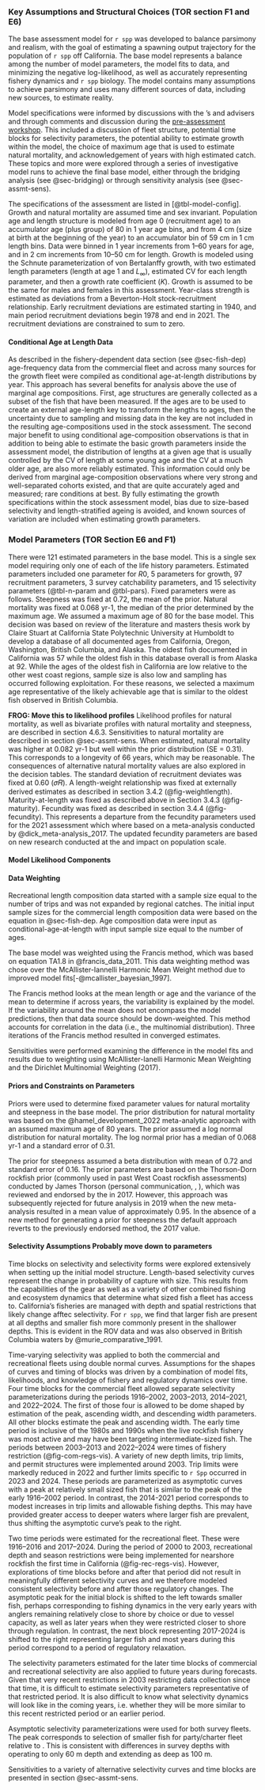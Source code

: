
### Key Assumptions and Structural Choices (TOR section F1 and E6)

The base assessment model for `r spp` was developed to balance parsimony and realism, with the goal of estimating a spawning output trajectory for the population of `r spp` off California. The base model represents a balance among the number of model parameters, the model fits to data, and minimizing the negative log-likelihood, as well as accurately representing fishery dynamics and `r spp` biology. The model contains many assumptions to achieve parsimony and uses many different sources of data, including new sources, to estimate reality.

Model specifications were informed by discussions with the \gls{pfmc}'s \gls{gmt} and \gls{gap} advisers and through comments and discussion during the [pre-assessment workshop](https://tinyurl.com/janpfmc2025). This included a discussion of fleet structure, potential time blocks for selectivity parameters, the potential ability to estimate growth within the model, the choice of maximum age that is used to estimate natural mortality, and acknowledgement of years with high estimated catch. These topics and more were explored through a series of investigative model runs to achieve the final base model, either through the bridging analysis (see @sec-bridging) or through sensitivity analysis (see @sec-assmt-sens).

The specifications of the assessment are listed in [@tbl-model-config]. Growth and natural mortality are assumed time and sex invariant. Population age and length structure is modeled from age 0 (recruitment age) to an accumulator age (plus group) of 80 in 1 year age bins, and from 4 cm (size at birth at the beginning of the year) to an accumulator bin of 59 cm in 1 cm length bins. Data were binned in 1 year increments from 1--60 years for age, and in 2 cm increments from 10--50 cm for length. Growth is modeled using the Schnute parameterization of von Bertalanffy growth, with two estimated length parameters (length at age 1 and $L_{\infty}$), estimated CV for each length parameter, and then a growth rate coefficient ($K$). Growth is assumed to be the same for males and females in this assessment. Year-class strength is estimated as deviations from a Beverton-Holt stock-recruitment relationship. Early recruitment deviations are estimated starting in 1940, and main period recruitment deviations begin 1978 and end in 2021. The recruitment deviations are constrained to sum to zero.

<!-- **FROG: Find place to put this in. Brian will find place** -->
<!-- Another key structural choice was to model `r spp` coastwide for California using one recreational and one commercial fleet.  The rationale for combining different modes of fishing into single recreational and commercial fleets is described above.  Commercial and recreational regulations governing the harvest of nearshore rockfish have varied among spatial management regions (Figures [@fig-com-regs-vis] and [@fig-rec-regs-vis]).  However, `r spp` is a relatively uncommon species and lacks the data required for that approach.  Therefore, we considered a fleets-as-areas (FAA) approach as a hybrid method which would implement two commercial and two recreational fleets representing the areas north and south of Point Arena.  Catch, length, and conditional age at length data are separated into the four fleets.  This approach assumes a single stock with common life history characteristics.  FROG: keep? Differences in results between the base model and FAA approaches were minor relative to the large increase in complexity added and these sensitivities are presented in section @sec-assmt-sens. -->

<!-- **This is already included in the data section** -->
<!-- The model is conditioned on landings from the commercial and recreational fleets. Noticible increases in the lengths of `r spp` caught in both fisheries north of Point Arena $38^\circ 55^\prime$ N lat. were discussed at the pre-assessment workshop and led the STAT to explore an areas-as-fleets model structure, described in @sec-assmt-sens.  Due to poor model fits and sparcity of the data, the STAT modeled California as a single area.  -->

<!-- **This is already included in the data section** -->
<!-- The commercial fishing fleet combines all gear types as well as fish sold dead and as part of the life fish fishery. Estimated discards based on \gls{wcgop} were used to estimate discard mortality for both commercial fleets and were added to the landings to estimate total catch. Comparisons of fish sold in the live and dead dispositions showed overlapping sizes in years where both were sampled and similar frequency distributions combining all years of samples for live and dead. `r Spp` commercial catches are predominatly caught with hook-and-line gear. -->
 
<!-- **This is already included in the data section** -->
<!-- The single recreational fishery combines cathces from the private/rental and party/charter fleets. Comparisons of size distributions between these fishing modes showed that they are very similar when analyzed within the same coastal regions. The lengths of recreational discards were avaialable from the Deb-Wilson Vandenberg and \gls{cdfw} \gls{crfs} onboard observer surveys of the party/chrater fleet. No lengths of discarded `r spp` were available from the recreational private/rental fleet. The recorded discarded fish were smaller fish than those retained prior to the one fish sub-bag for `r spp` enacted in January 2023. The recreational discard mortality available in RecFIN were combined with retained catch to estimate total recreational landings.  -->

<!-- **This is already included in the data section** -->
<!-- Additional available age structures that could not be linked to one of the fleets above or represented a subset of information from a fleet were included in a growth fleet. The growth fleet uses conditional age at length data from \gls{s-ccfrp}, the \gls{swfsc} \gls{gcdc} program, \gls{cdfw} samples, \gls{swfsc} life history research, and thesis research by Jeff Abrams at Humboldt State University [@abrams_2014].  All of these data sources use hook-and-line collection techniques and the selectivity was set at one for all ages. Fish collected from the recreational fishery had differing length distributions than the fish sampled by \gls{recfin} and therefore we did not include these fish in the recreational fleet. The \gls{ccfrp} survey ages were limited to 30 fish per year outside of \gls{mpa}s by a scientific collecting permit and were not necessarily representative of `r spp` encountered in the survey since they did not represent fish caught within the \gls{mpa}. -->

<!-- The model was fit to one fishery-dependent index of abundance representing retained, sampler-observed catch from the private/renal fleet and two fishery-independent indices from the \gls{s-ccfrp} and \gls{rov} surveys. Each of the survey data sources were used to create an index of relative abundance with assumed lognormal standard error structure. -->

#### Conditional Age at Length Data

As described in the fishery-dependent data section (see @sec-fish-dep) age-frequency data from the commercial fleet and across many sources for the growth fleet were compiled as conditional age-at-length distributions by year. This approach has several benefits for analysis above the use of marginal age compositions. First, age structures are generally collected as a subset of the fish that have been measured. If the ages are to be used to create an external age-length key to transform the lengths to ages, then the uncertainty due to sampling and missing data in the key are not included in the resulting age-compositions used in the stock assessment. The second major benefit to using conditional age-composition observations is that in addition to being able to estimate the basic growth parameters inside the assessment model, the distribution of lengths at a given age that is usually controlled by the CV of length at some young age and the CV at a much older age, are also more reliably estimated. This information could only be derived from marginal age-composition observations where very strong and well-separated cohorts existed, and that are quite accurately aged and measured; rare conditions at best. By fully estimating the growth specifications within the stock assessment model, bias due to size-based selectivity and length-stratified ageing is avoided, and known sources of variation are included when estimating growth parameters.


<!-- Evidence of search for balance between model realism and parsimony. Key model assumptions and structural choices (e.g., asymptotic vs. domed selectivities, constant vs. time-varying selectivities). Summary of alternate model configurations that were examined but rejected. This is not required for an update assessment.### Bridging analysis -->

### Model Parameters (TOR Section E6 and F1)

There were 121 estimated parameters in the base model.  This is a single sex model requiring only one of each of the life history parameters.  Estimated parameters included one parameter for $R0$, 5 parameters for growth, 97 recruitment parameters, 3 survey catchability parameters, and 15 selectivity parameters (@tbl-n-param and @tbl-pars).  Fixed parameters were as follows.  Steepness was fixed at 0.72, the mean of the prior.  Natural mortality was fixed at 0.068 yr-1, the median of the prior determined by the maximum age. We assumed a maximum age of 80 for the base model.  This decision was based on review of the literature and masters thesis work by Claire Stuart at California State Polytechnic University at Humboldt to develop a database of all documented ages from California, Oregon, Washington, British Columbia, and Alaska.  The oldest fish documented in California was 57 while the oldest fish in this database overall is from Alaska at 92.  While the ages of the oldest fish in California are low relative to the other west coast regions, sample size is also low and sampling has occurred following exploitation.  For these reasons, we selected a maximum age representative of the likely achievable age that is similar to the oldest fish observed in British Columbia.  

**FROG: Move this to likelihood profiles**
Likelihood profiles for natural mortality, as well as bivariate profiles with natural mortality and steepness, are described in section 4.6.3.  Sensitivities to natural  mortality are described in section @sec-assmt-sens. When estimated, natural mortality was higher at 0.082 yr-1 but well within the prior distribution (SE = 0.31). This corresponds to a longevity of 66 years, which may be reasonable.  The consequences of alternative natural mortality values are also explored in the decision tables.  The standard deviation of recruitment deviates was fixed at 0.60 (𝜎𝑅).  A length-weight relationship was fixed at externally derived estimates as described in section 3.4.2 (@fig-weightlength). Maturity-at-length was fixed as described above in Section 3.4.3 (@fig-maturity).  Fecundity was fixed as described in section 3.4.4 (@fig-fecundity). This represents a departure from the fecundity parameters used for the 2021 assessment which where based on a meta-analysis conducted by @dick_meta-analysis_2017.  The updated fecundity parameters are based on new research conducted at the \gls{swfsc} and impact on population scale.  

#### Model Likelihood Components


#### Data Weighting

Recreational length composition data started with a sample size equal to the number of trips and was not expanded by regional catches.  The initial input sample sizes for the commercial length composition data were based on the equation in @sec-fish-dep.  Age composition data were input as conditional-age-at-length with input sample size equal to the number of ages.  

The base model was weighted using the Francis method, which was based on equation TA1.8 in @francis_data_2011. This data weighting method was chose over the McAllister-Iannelli Harmonic Mean Weight method due to improved model fits[-@mcallister_bayesian_1997].

The Francis method looks at the mean length or age and the variance of the mean to determine if across years, the variability is explained by the model. If the variability around the mean does not encompass the model predictions, then that data source should be down-weighted. This method accounts for correlation in the data (i.e., the multinomial distribution). Three iterations of the Francis method resulted in converged estimates. 

Sensitivities were performed examining the difference in the model fits and results due to weighting using McAllister-Ianelli Harmonic Mean Weighting and the Dirichlet Multinomial Weighting (2017).

#### Priors and Constraints on Parameters

Priors were used to determine fixed parameter values for natural mortality and steepness in the base model. The prior distribution for natural mortality was based on the @hamel_development_2022 meta-analytic approach with an assumed maximum age of 80 years. The prior assumed a log normal distribution for natural mortality. The log normal prior has a median of 0.068 yr-1 and a standard error of 0.31. 

The prior for steepness assumed a beta distribution with mean of 0.72 and standard error of 0.16. The prior parameters are based on the Thorson-Dorn rockfish prior (commonly used in past West Coast rockfish assessments) conducted by James Thorson (personal communication, \gls{nwfsc}, \gls{noaa}), which was reviewed and endorsed by the \gls{ssc} in 2017. However, this approach was subsequently rejected for future analysis in 2019 when the new meta-analysis resulted in a mean value of approximately 0.95. In the absence of a new method for generating a prior for steepness the default approach reverts to the previously endorsed method, the 2017 value.

#### Selectivity Assumptions **Probably move down to parameters**

Time blocks on selectivity and selectivity forms were explored extensively when setting up the initial model structure.
Length-based selectivity curves represent the change in probability of capture with size. This results from the capabilities of the gear as well as a variety of other combined fishing and ecosystem dynamics that determine what sized fish a fleet has access to. California's fisheries are managed with depth and spatial restrictions that likely change afftec selectivity.  For `r spp`, we find that larger fish are present at all depths and smaller fish more commonly present in the shallower depths. This is evident in the ROV data and was also observed in British Columbia waters by @murie_comparative_1991. 

Time-varying selectivity was applied to both the commercial and recreational fleets using double normal curves.  Assumptions for the shapes of curves and timing of blocks was driven by a combination of model fits, likelihoods, and knowledge of fishery and regulatory dynamics over time.  Four time blocks for the commercial fleet allowed separate selectivity parameterizations during the periods 1916--2002, 2003--2013, 2014--2021, and 2022--2024.  The first of those four is allowed to be dome shaped by estimation of the peak, ascending width, and descending width parameters.  All other blocks estimate the peak and ascending width.  The early time period is inclusive of the 1980s and 1990s when the live rockfish fishery was most active and may have been targeting intermediate-sized fish. The periods between 2003--2013 and 2022--2024 were times of fishery restriction (@fig-com-regs-vis).  A variety of new depth limits, trip limits, and permit structures were implemented around 2003.  Trip limits were markedly reduced in 2022 and further limits specific to `r Spp` occurred in 2023 and 2024.  These periods are parameterized as asymptotic curves with a peak at relatively small sized fish that is similar to the peak of the early 1916--2002 period.  In contrast, the 2014-2021 period corresponds to modest increases in trip limits and allowable fishing depths.  This may have provided greater access to deeper waters where larger fish are prevalent, thus shifting the asymptotic curve's peak to the right. 

Two time periods were estimated for the recreational fleet.  These were 1916--2016 and 2017--2024.  During the period of 2000 to 2003, recreational depth and season restrictions were being implemented for nearshore rockfish the first time in California (@fig-rec-regs-vis).  However, explorations of time blocks before and after that period did not result in meaningfully different selectivity curves and we therefore modeled consistent selectivity before and after those regulatory changes.  The asymptotic peak for the initial block is shifted to the left towards smaller fish, perhaps corresponding to fishing dynamics in the very early years with anglers remaining relatively close to shore by choice or due to vessel capacity, as well as later years when they were restricted closer to shore through regulation. In contrast, the next block representing 2017-2024 is shifted to the right representing larger fish and most years during this period correspond to a period of regulatory relaxation.  

The selectivity parameters estimated for the later time blocks of commercial and recreational selectivity are also applied to future years during forecasts. Given that very recent restrictions in 2003 restricting data collection since that time, it is difficult to estimate selectivity parameters representative of that restricted period. It is also difficult to know what selectivity dynamics will look like in the coming years, i.e. whether they will be more similar to this recent restricted period or an earlier period.  

Asymptotic selectivity parameterizations were used for both survey fleets. The peak corresponds to selection of smaller fish for party/charter fleet relative to \gls{rov}. This is consistent with differences in survey depths with \gls{s-ccfrp} operating to only 60 m depth and \gls{rov} extending as deep as 100 m.  

Sensitivities to a variety of alternative selectivity curves and time blocks are presented in section @sec-assmt-sens.